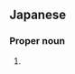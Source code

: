 ==Japanese==
{{ja-kanjitab|信|宏}}

===Proper noun===
{{ja-pos|proper|のぶひろ}}

# {{given name|male|lang=ja|sort=のぶひろ}}